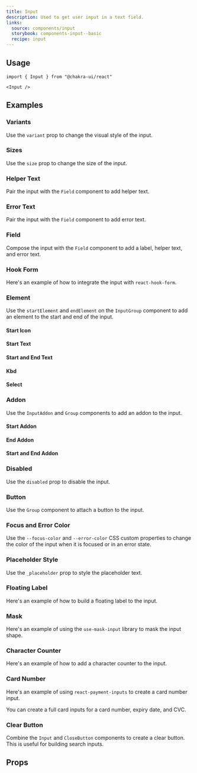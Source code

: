 ```yaml
---
title: Input
description: Used to get user input in a text field.
links:
  source: components/input
  storybook: components-input--basic
  recipe: input
---
```


<ExampleTabs name="input-basic" />

## Usage

```tsx
import { Input } from "@chakra-ui/react"
```

```tsx
<Input />
```

## Examples

### Variants

Use the `variant` prop to change the visual style of the input.

<ExampleTabs name="input-with-variants" />

### Sizes

Use the `size` prop to change the size of the input.

<ExampleTabs name="input-with-sizes" />

### Helper Text

Pair the input with the `Field` component to add helper text.

<ExampleTabs name="input-with-helper-text" />

### Error Text

Pair the input with the `Field` component to add error text.

<ExampleTabs name="input-with-error-text" />

### Field

Compose the input with the `Field` component to add a label, helper text, and
error text.

<ExampleTabs name="input-with-field" />

### Hook Form

Here's an example of how to integrate the input with `react-hook-form`.

<ExampleTabs name="input-with-hook-form" />

### Element

Use the `startElement` and `endElement` on the `InputGroup` component to add an
element to the start and end of the input.

#### Start Icon

<ExampleTabs name="input-with-start-icon" />

#### Start Text

<ExampleTabs name="input-with-start-text" />

#### Start and End Text

<ExampleTabs name="input-with-start-and-end-text" />

#### Kbd

<ExampleTabs name="input-with-kbd" />

#### Select

<ExampleTabs name="input-with-select" />

### Addon

Use the `InputAddon` and `Group` components to add an addon to the input.

#### Start Addon

<ExampleTabs name="input-with-start-addon" />

#### End Addon

<ExampleTabs name="input-with-end-addon" />

#### Start and End Addon

<ExampleTabs name="input-with-start-and-end-addon" />

### Disabled

Use the `disabled` prop to disable the input.

<ExampleTabs name="input-with-disabled" />

### Button

Use the `Group` component to attach a button to the input.

<ExampleTabs name="input-with-end-button" />

### Focus and Error Color

Use the `--focus-color` and `--error-color` CSS custom properties to change the
color of the input when it is focused or in an error state.

<ExampleTabs name="input-with-focus-error-color" />

### Placeholder Style

Use the `_placeholder` prop to style the placeholder text.

<ExampleTabs name="input-with-placeholder-style" />

### Floating Label

Here's an example of how to build a floating label to the input.

<ExampleTabs name="input-with-floating-label" />

### Mask

Here's an example of using the `use-mask-input` library to mask the input shape.

<ExampleTabs name="input-with-mask" />

### Character Counter

Here's an example of how to add a character counter to the input.

<ExampleTabs name="input-with-character-counter" />

### Card Number

Here's an example of using `react-payment-inputs` to create a card number input.

<ExampleTabs name="input-with-card-number" />

You can create a full card inputs for a card number, expiry date, and CVC.

<ExampleTabs name="input-with-card-details" />

### Clear Button

Combine the `Input` and `CloseButton` components to create a clear button. This
is useful for building search inputs.

<ExampleTabs name="input-with-clear-button" />

## Props

<PropTable component="Input" part="Input" />
